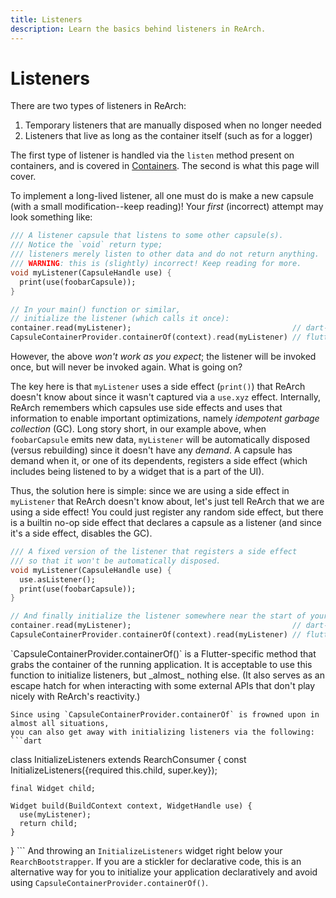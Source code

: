```yaml
---
title: Listeners
description: Learn the basics behind listeners in ReArch.
---
```


# Listeners
There are two types of listeners in ReArch:
1. Temporary listeners that are manually disposed when no longer needed
2. Listeners that live as long as the container itself (such as for a logger)

The first type of listener is handled via the `listen` method present on containers,
and is covered in [Containers](/core/containers).
The second is what this page will cover.

To implement a long-lived listener,
all one must do is make a new capsule (with a small modification--keep reading)!
Your _first_ (incorrect) attempt may look something like:

```dart
/// A listener capsule that listens to some other capsule(s).
/// Notice the `void` return type;
/// listeners merely listen to other data and do not return anything.
/// WARNING: this is (slightly) incorrect! Keep reading for more.
void myListener(CapsuleHandle use) {
  print(use(foobarCapsule));
}

// In your main() function or similar,
// initialize the listener (which calls it once):
container.read(myListener);                                    // dart-only
CapsuleContainerProvider.containerOf(context).read(myListener) // flutter
```

However, the above _won't work as you expect_; 
the listener will be invoked once,
but will never be invoked again.
What is going on?

The key here is that `myListener` uses a side effect (`print()`)
that ReArch doesn't know about since it wasn't captured via a `use.xyz` effect.
Internally, ReArch remembers which capsules use side effects and uses that information to enable
important optimizations, namely _idempotent garbage collection_ (GC).
Long story short, in our example above,
when `foobarCapsule` emits new data,
`myListener` will be automatically disposed (versus rebuilding) since it doesn't have any _demand_.
A capsule has demand when it, or one of its dependents, registers a side effect
(which includes being listened to by a widget that is a part of the UI).

Thus, the solution here is simple: since we are using a side effect in `myListener`
that ReArch doesn't know about, let's just tell ReArch that we are using a side effect!
You could just register any random side effect,
but there is a builtin no-op side effect that declares a capsule as a listener
(and since it's a side effect, disables the GC).

```dart
/// A fixed version of the listener that registers a side effect
/// so that it won't be automatically disposed.
void myListener(CapsuleHandle use) {
  use.asListener();
  print(use(foobarCapsule));
}

// And finally initialize the listener somewhere near the start of your application.
container.read(myListener);                                    // dart-only
CapsuleContainerProvider.containerOf(context).read(myListener) // flutter
```

<Info>
	`CapsuleContainerProvider.containerOf()` is a Flutter-specific method that grabs
	the container of the running application.
	It is acceptable to use this function to initialize listeners, but _almost_ nothing else.
	(It also serves as an escape hatch for when interacting with some external APIs
	that don't play nicely with ReArch's reactivity.)

	Since using `CapsuleContainerProvider.containerOf` is frowned upon in almost all situations,
	you can also get away with initializing listeners via the following:
	```dart
  class InitializeListeners extends RearchConsumer {
    const InitializeListeners({required this.child, super.key});

    final Widget child;
    
  	Widget build(BuildContext context, WidgetHandle use) {
  	  use(myListener);
  	  return child;
  	}
  }
	```
	And throwing an `InitializeListeners` widget right below your `RearchBootstrapper`.
	If you are a stickler for declarative code, this is an alternative way for you to
	initialize your application declaratively
	and avoid using `CapsuleContainerProvider.containerOf()`.
</Info>
